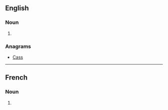 {{also|Sacs}}
==English==

===Noun===
{{head|en|noun plural form}}

# {{plural of|sac|lang=en}}

===Anagrams===
* [[Cass#English|Cass]]

----

==French==

===Noun===
{{head|fr|noun plural form|g=m}}

# {{plural of|sac|lang=fr}}